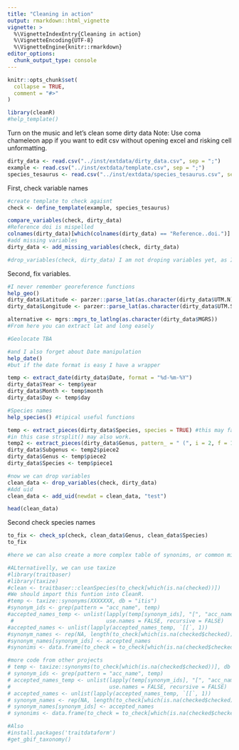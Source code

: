 ```yaml
---
title: "Cleaning in action"
output: rmarkdown::html_vignette
vignette: >
  %\VignetteIndexEntry{Cleaning in action}
  %\VignetteEncoding{UTF-8}
  %\VignetteEngine{knitr::rmarkdown}
editor_options: 
  chunk_output_type: console
---
```


```r
knitr::opts_chunk$set(
  collapse = TRUE,
  comment = "#>"
)
```

```r
library(cleanR)
#help_template()
```
Turn on the music and let's clean some dirty data
Note: Use coma chameleon app if you want to edit csv without opening excel and risking cell unformatting.

```r
dirty_data <- read.csv("../inst/extdata/dirty_data.csv", sep = ";")
example <- read.csv("../inst/extdata/template.csv", sep = ";")  
species_tesaurus <- read.csv("../inst/extdata/species_tesaurus.csv", sep = ";")
```

First, check variable names

```r
#create template to check agaisnt
check <- define_template(example, species_tesaurus)

compare_variables(check, dirty_data)
#Reference doi is mispelled
colnames(dirty_data)[which(colnames(dirty_data) == "Reference..doi.")] <- "Reference.doi"
#add missing variables
dirty_data <- add_missing_variables(check, dirty_data)

#drop_variables(check, dirty_data) I am not droping variables yet, as I'll need those.
```

Second, fix variables.

```r
#I never remember georeference functions
help_geo()
dirty_data$Latitude <- parzer::parse_lat(as.character(dirty_data$UTM.N))
dirty_data$Longitude <- parzer::parse_lat(as.character(dirty_data$UTM.S))

alternative <- mgrs::mgrs_to_latlng(as.character(dirty_data$MGRS))
#From here you can extract lat and long easely

#Geolocate TBA

#and I also forget about Date manipulation
help_date()
#but if the date format is easy I have a wrapper

temp <- extract_date(dirty_data$Date, format = "%d-%m-%Y")
dirty_data$Year <- temp$year
dirty_data$Month <- temp$month
dirty_data$Day <- temp$day

#Species names
help_species() #tipical useful functions

temp <- extract_pieces(dirty_data$Species, species = TRUE) #this may fail with more dirty data
#in this case strsplit() may also work.
temp2 <- extract_pieces(dirty_data$Genus, pattern_ = " (", i = 2, f = 1) 
dirty_data$Subgenus <- temp2$piece2
dirty_data$Genus <- temp$piece2
dirty_data$Species <- temp$piece1

#now we can drop variables
clean_data <- drop_variables(check, dirty_data)
#Add uid
clean_data <- add_uid(newdat = clean_data, "test")

head(clean_data)
```

Second check species names

```r
to_fix <- check_sp(check, clean_data$Genus, clean_data$Species)
to_fix

#here we can also create a more complex table of synonims, or common mistakes.

#ALternativelly, we can use taxize
#library(traitbaser)
#library(taxize)
#clean <- traitbaser::cleanSpecies(to_check[which(is.na(checked))]) 
#We should import this funtion into CleanR.
#temp <- taxize::synonyms(XXXXXXX, db = "itis")
#synonym_ids <- grep(pattern = "acc_name", temp)
#accepted_names_temp <- unlist(lapply(temp[synonym_ids], "[", "acc_name"), 
 #                             use.names = FALSE, recursive = FALSE)
#accepted_names <- unlist(lapply(accepted_names_temp, `[[`, 1))
#synonym_names <- rep(NA, length(to_check[which(is.na(checked$checked))]))
#synonym_names[synonym_ids] <- accepted_names
#synonims <- data.frame(to_check = to_check[which(is.na(checked$checked))], synonym_names)

#more code from other projects
# temp <- taxize::synonyms(to_check[which(is.na(checked$checked))], db = "itis")
# synonym_ids <- grep(pattern = "acc_name", temp)
# accepted_names_temp <- unlist(lapply(temp[synonym_ids], "[", "acc_name"),
#                               use.names = FALSE, recursive = FALSE)
# accepted_names <- unlist(lapply(accepted_names_temp, `[[`, 1))
# synonym_names <- rep(NA, length(to_check[which(is.na(checked$checked))]))
# synonym_names[synonym_ids] <- accepted_names
# synonims <- data.frame(to_check = to_check[which(is.na(checked$checked))], synonym_names)

#Also 
#install.packages('traitdataform')
#get_gbif_taxonomy()

```




